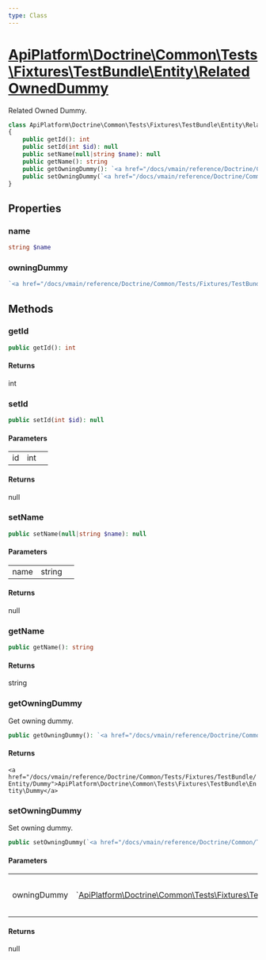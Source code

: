 ```yaml
---
type: Class
---
```


# [ApiPlatform\Doctrine\Common\Tests\Fixtures\TestBundle\Entity\RelatedOwnedDummy](/docs/vmain/reference/Doctrine/Common/Tests/Fixtures/TestBundle/Entity/RelatedOwnedDummy)

Related Owned Dummy.


```php
class ApiPlatform\Doctrine\Common\Tests\Fixtures\TestBundle\Entity\RelatedOwnedDummy
{
    public getId(): int
    public setId(int $id): null
    public setName(null|string $name): null
    public getName(): string
    public getOwningDummy(): `<a href="/docs/vmain/reference/Doctrine/Common/Tests/Fixtures/TestBundle/Entity/Dummy">ApiPlatform\Doctrine\Common\Tests\Fixtures\TestBundle\Entity\Dummy</a>`
    public setOwningDummy(`<a href="/docs/vmain/reference/Doctrine/Common/Tests/Fixtures/TestBundle/Entity/Dummy">ApiPlatform\Doctrine\Common\Tests\Fixtures\TestBundle\Entity\Dummy</a>` $owningDummy): null
}
```
## Properties
### name

```php
string $name
```



### owningDummy

```php
`<a href="/docs/vmain/reference/Doctrine/Common/Tests/Fixtures/TestBundle/Entity/Dummy">ApiPlatform\Doctrine\Common\Tests\Fixtures\TestBundle\Entity\Dummy</a>` $owningDummy
```



## Methods

### getId



```php
public getId(): int
```

#### Returns

int

### setId



```php
public setId(int $id): null
```

#### Parameters

<table><tbody>
<tr><td>id</td><td>int</td><td></td></tr>
</tbody>
</table>

#### Returns

null

### setName



```php
public setName(null|string $name): null
```

#### Parameters

<table><tbody>
<tr><td>name</td><td>string</td><td></td></tr>
</tbody>
</table>

#### Returns

null

### getName



```php
public getName(): string
```

#### Returns

string

### getOwningDummy

Get owning dummy.

```php
public getOwningDummy(): `<a href="/docs/vmain/reference/Doctrine/Common/Tests/Fixtures/TestBundle/Entity/Dummy">ApiPlatform\Doctrine\Common\Tests\Fixtures\TestBundle\Entity\Dummy</a>`
```

#### Returns

`<a href="/docs/vmain/reference/Doctrine/Common/Tests/Fixtures/TestBundle/Entity/Dummy">ApiPlatform\Doctrine\Common\Tests\Fixtures\TestBundle\Entity\Dummy</a>`

### setOwningDummy

Set owning dummy.

```php
public setOwningDummy(`<a href="/docs/vmain/reference/Doctrine/Common/Tests/Fixtures/TestBundle/Entity/Dummy">ApiPlatform\Doctrine\Common\Tests\Fixtures\TestBundle\Entity\Dummy</a>` $owningDummy): null
```

#### Parameters

<table><tbody>
<tr><td>owningDummy</td><td>`<a href="/docs/vmain/reference/Doctrine/Common/Tests/Fixtures/TestBundle/Entity/Dummy">ApiPlatform\Doctrine\Common\Tests\Fixtures\TestBundle\Entity\Dummy</a>`</td><td>the value to set</td></tr>
</tbody>
</table>

#### Returns

null

